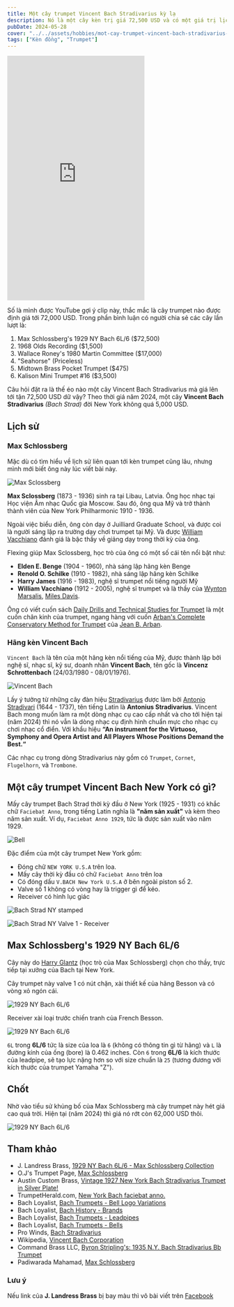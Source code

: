 ```yaml
---
title: Một cây trumpet Vincent Bach Stradivarius kỳ lạ
description: Nó là một cây kèn trị giá 72,500 USD và có một giá trị lịch sử thú vị.
pubDate: 2024-05-28
cover: "../../assets/hobbies/mot-cay-trumpet-vincent-bach-stradivarius-ky-la/bach-strad-bell.jpg"
tags: ["Kèn đồng", "Trumpet"]
---
```


<iframe width="315" height="560"
src="https://www.youtube.com/embed/NnadaA7lv9Y"
title="YouTube video player"
frameborder="0"
allow="accelerometer; autoplay; clipboard-write; encrypted-media; gyroscope; picture-in-picture; web-share"
allowfullscreen></iframe>

Số là mình được YouTube gợi ý clip này, thắc mắc là cây trumpet nào được định giá tới 72,000 USD. Trong phần bình luận có người chia sẻ các cây lần lượt là:

1. Max Schlossberg's 1929 NY Bach 6L/6 ($72,500)
2. 1968 Olds Recording ($1,500)
3. Wallace Roney's 1980 Martin Committee ($17,000)
4. "Seahorse" (Priceless)
5. Midtown Brass Pocket Trumpet ($475)
6. Kalison Mini Trumpet #16 ($3,500)

Câu hỏi đặt ra là thế éo nào một cây Vincent Bach Stradivarius mà giá lên tới tận 72,500 USD dữ vậy? Theo thời giá năm 2024, một cây **Vincent Bach Stradivarius** _(Bach Strad)_ đời New York không quá 5,000 USD.

## Lịch sử

### Max Schlossberg

Mặc dù có tìm hiểu về lịch sử liên quan tới kèn trumpet cũng lâu, nhưng mình mới biết ông này lúc viết bài này.

![Max Sclossberg](../../assets/hobbies/mot-cay-trumpet-vincent-bach-stradivarius-ky-la/max-schlossberg.jpg)

**Max Sclossberg** (1873 - 1936) sinh ra tại Libau, Latvia. Ông học nhạc tại Học viện Âm nhạc Quốc gia Moscow. Sau đó, ông qua Mỹ và trở thành thành viên của New York Philharmonic 1910 - 1936.

Ngoài việc biểu diễn, ông còn dạy ở Juilliard Graduate School, và được coi là người sáng lập ra trường dạy chơi trumpet tại Mỹ. Và được [William Vacchiano](https://en.wikipedia.org/wiki/William_Vacchiano) đánh giá là bậc thầy về giảng dạy trong thời kỳ của ông.

Flexing giúp Max Sclossberg, học trò của ông có một số cái tên nổi bật như:
- **Elden E. Benge** (1904 - 1960), nhà sáng lập hãng kèn Benge
- **Renold O. Schilke** (1910 - 1982), nhà sáng lập hãng kèn Schilke
- **Harry James** (1916 - 1983), nghệ sĩ trumpet nổi tiếng người Mỹ
- **William Vacchiano** (1912 - 2005), nghệ sĩ trumpet và là thầy của [Wynton Marsalis](https://en.wikipedia.org/wiki/Wynton_Marsalis), [Miles Davis](https://en.wikipedia.org/wiki/Miles_Davis).

Ông có viết cuốn sách [Daily Drills and Technical Studies for Trumpet](https://www.amazon.com/Daily-Drills-Technical-Studies-Trumpet/dp/B001XFTGOC) là một cuốn chân kinh của trumpet, ngang hàng với cuốn [Arban's Complete Conservatory Method for Trumpet](https://www.amazon.com/Complete-Conservatory-Trumpet-Baritone-Euphonium/dp/0825803853)  của [Jean B. Arban](https://en.wikipedia.org/wiki/Jean-Baptiste_Arban).

### Hãng kèn Vincent Bach

`Vincent Bach` là tên của một hãng kèn nổi tiếng của Mỹ, được thành lập bởi nghệ sĩ, nhạc sĩ, kỹ sư, doanh nhân **Vincent Bach**, tên gốc là **Vincenz Schrottenbach** (24/03/1980 - 08/01/1976).

![Vincent Bach](../../assets/hobbies/mot-cay-trumpet-vincent-bach-stradivarius-ky-la/vincent-bach.jpg)

Lấy ý tưởng từ những cây đàn hiệu [Stradivarius](https://en.wikipedia.org/wiki/Stradivarius) được làm bởi [Antonio Stradivari](https://en.wikipedia.org/wiki/Antonio_Stradivari) (1644 - 1737), tên tiếng Latin là **Antonius Stradivarius**. Vincent Bach mong muốn làm ra một dòng nhạc cụ cao cấp nhất và cho tới hiện tại (năm 2024) thì nó vẫn là dòng nhạc cụ định hình chuẩn mực cho nhạc cụ chơi nhạc cổ điển. Với khẩu hiệu **“An instrument for the Virtuoso, Symphony and Opera Artist and All Players Whose Positions Demand the Best.“**

Các nhạc cụ trong dòng Stradivarius này gồm có `Trumpet`, `Cornet`, `Flugelhorn`, và `Trombone`.

## Một cây trumpet Vincent Bach New York có gì?

Mấy cây trumpet Bach Strad thời kỳ đầu ở New York (1925 - 1931) có khắc chữ `Faciebat Anno`, trong tiếng Latin nghĩa là **"năm sản xuất"** và kèm theo năm sản xuất. Ví dụ, `Faciebat Anno 1929`, tức là được sản xuất vào năm 1929.

![Bell](../../assets/hobbies/mot-cay-trumpet-vincent-bach-stradivarius-ky-la/bach-strad-bell.jpg)

Đặc điểm của một cây trumpet New York gồm:
- Đóng chữ `NEW YORK U.S.A` trên loa.
- Mấy cây thời kỳ đầu có chữ `Faciebat Anno` trên loa
- Có đóng dấu `V.BACH New York U.S.A` ở bên ngoài piston số 2.
- Valve số 1 không có vòng hay là trigger gì để kéo.
- Receiver có hình lục giác

![Bach Strad NY stamped](../../assets/hobbies/mot-cay-trumpet-vincent-bach-stradivarius-ky-la/bach-ny-stamped.jpg)

![Bach Strad NY Valve 1 - Receiver](../../assets/hobbies/mot-cay-trumpet-vincent-bach-stradivarius-ky-la/bach-ny-receiver-valve-1.jpg)

## Max Schlossberg's 1929 NY Bach 6L/6

Cây này do [Harry Glantz](https://en.wikipedia.org/wiki/Harry_Glantz) (học trò của Max Schlossberg) chọn cho thầy, trực tiếp tại xưởng của Bach tại New York.

Cây trumpet này valve 1 có nút chặn, xài thiết kế của hãng Besson và có vòng xỏ ngón cái.

![1929 NY Bach 6L/6](../../assets/hobbies/mot-cay-trumpet-vincent-bach-stradivarius-ky-la/valve-1.jpg)

Receiver xài loại trước chiến tranh của French Besson.

![1929 NY Bach 6L/6](../../assets/hobbies/mot-cay-trumpet-vincent-bach-stradivarius-ky-la/receiver.jpg)

`6L` trong **6L/6** tức là size của loa là `6` (không có thông tin gì từ hãng) và `L` là đường kính của ống (bore) là 0.462 inches. Còn `6` trong **6L/6** là kích thước của leadpipe, sẽ tạo lực nặng hơn so với size chuẩn là `25` (tương đương với kích thước của trumpet Yamaha "Z").

## Chốt

Nhờ vào tiểu sử khủng bố của Max Schlossberg mà cây trumpet này hét giá cao quá trời. Hiện tại (năm 2024) thì giá nó rớt còn 62,000 USD thôi.

![1929 NY Bach 6L/6](../../assets/hobbies/mot-cay-trumpet-vincent-bach-stradivarius-ky-la/ny-strad-trumpet.jpg)

## Tham khảo

- J. Landress Brass, [1929 NY Bach 6L/6 - Max Schlossberg Collection](https://www.jlandressbrass.com/shop/c/p/1929-NY-Bach-6L6---Max-Schlossberg-Collection-x50860281.htm)
- O.J's Trumpet Page, [Max Schlossberg](https://ojtrumpet.no/schlossberg)
- Austin Custom Brass, [Vintage 1927 New York Bach Stradivarius Trumpet in Silver Plate!](https://www.austincustombrass.biz/vintage-1927-new-york-bach-stradivarius-trumpet-in-silver-plate/)
- TrumpetHerald.com, [New York Bach faciebat anno.](https://www.trumpetherald.com/forum/viewtopic.php?p=1617470)
- Bach Loyalist, [Bach Trumpets - Bell Logo Variations](https://bachloyalist.com/bach-trumpets-bell-logo-variations/)
- Bach Loyalist, [Bach History - Brands](https://bachloyalist.com/vincent-bach-brands/)
- Bach Loyalist, [Bach Trumpets - Leadpipes](https://bachloyalist.com/bach-trumpets-leadpipes/)
- Bach Loyalist, [Bach Trumpets - Bells](https://bachloyalist.com/bach-trumpets-bells/)
- Pro Winds, [Bach Stradivarius](https://www.prowinds.com/category/Bach_Strad)
- Wikipedia, [Vincent Bach Corporation](https://en.wikipedia.org/wiki/Vincent_Bach_Corporation)
- Command Brass LLC, [Byron Stripling's: 1935 N.Y. Bach Stradivarius Bb Trumpet](https://www.commandbrass.com/product-page/byron-stripling-s-1935-n-y-bach-stradivarius)
- Padiwarada Mahamad, [Max Schlossberg](https://prezi.com/l8eg_x8eorg1/max-schlossberg/)

### Lưu ý

Nếu link của **J. Landress Brass** bị bay màu thì vô bài viết trên [Facebook](https://www.facebook.com/JLandressBrass/posts/pfbid02VwV8yVwZpbctyF9eKBs7g1LMze4dyEiWKoejeJTvGW5U3SDgU8QpLyDdrarSkSFLl)